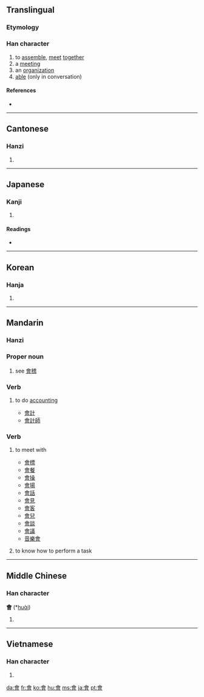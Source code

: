{{also|会}}
==Translingual==
{{stroke order|type=animate}}

===Etymology===
{{Han compound|亼|曾|ls=ic}}

===Han character===
{{Han char|rn=73|rad=曰|as=09|sn=13|four=8060<sub>6</sub>|canj=人一田日 (OMWA)}}

# to [[assemble]], [[meet]] [[together]]
# a [[meeting]]
# an [[organization]]
# [[able]] (only in conversation)

====References====
* {{Han ref|kx=0503.080|dkj=14306|dj=0878.090|hdz=21524.050|uh=6703|ud=26371|bh=B77C|bd=46972}}

----

==Cantonese==

===Hanzi===
{{yue-hanzi|jyut=|y=wui2, wui4 wui6}}

# {{defn|Cantonese|sort=曰09}}

----

==Japanese==

===Kanji===
{{ja-kanji|grade=|rs=曰09}}

# {{defn|Japanese}}

====Readings====
* {{ja-readings|on=[[かい]] (kai), [[え]] (e)|kun=[[あう]] (au)}}

----

==Korean==

===Hanja===
{{ko-hanja|hangeul=[[회]], [[괴]]|eumhun=|rv=hoe, goe|mr=hoe, koe|y=hoy, koy}}

# {{defn|Korean|sort=曰09}}

----

==Mandarin==

===Hanzi===
{{cmn-hanzi|sim=会|pin=[[huì]] ([[hui4]]), [[kuài]] ([[kuai4]]), [[guì]] ([[gui4]])|wg=hui<sup>4</sup>, kuei<sup>4</sup>, k'uai<sup>4</sup>}}

===Proper noun===
{{cmn-proper|t|pin=Guì|pint=gui4|tra=會|sim=会|rs=曰09}}

# {{literary|lang=zh-tw|skey=曰09}} see [[會稽]]

===Verb===
{{cmn-verb|t|pin=kuài|pint=kuai4|tra=會|sim=会|rs=曰09}}

# {{literary|lang=zh-tw|skey=曰09}} to do [[accounting]]
#* [[會計]]
#* [[會計師]]

===Verb===
{{cmn-verb|t|pin=huì|pint=hui4|tra=會|sim=会|rs=曰09}}

# {{Beginning Mandarin|lang=zh-tw|skey=曰09}} to meet with
#* [[會標]]
#* [[會餐]]
#* [[會操]]
#* [[會場]]
#* [[會話]]
#* [[會見]]
#* [[會客]]
#* [[會兒]]
#* [[會談]]
#* [[會議]]
#* [[音樂會]]
# {{Beginning Mandarin|lang=zh-cn|skey=hui4}} to know how to perform a task

----

==Middle Chinese==

===Han character===
'''會''' (*[[huɑ̀i]])<!--asterisk indicates that this is a reconstructed pronunciation--><!--Unihan database uses the vowel ɑ instead of a; are these different?-->

# {{defn|Middle Chinese|sort=曰09}}

----

==Vietnamese==

===Han character===
{{vi-hantu|[[hội]], [[cuối]], [[hụi]]|rs=曰09}}

# {{defn|Vietnamese|sort=曰09}}

[[da:會]]
[[fr:會]]
[[ko:會]]
[[hu:會]]
[[ms:會]]
[[ja:會]]
[[pt:會]]